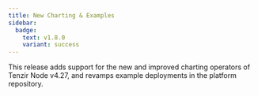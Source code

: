 ```yaml
---
title: New Charting & Examples
sidebar:
  badge:
    text: v1.8.0
    variant: success
---
```


This release adds support for the new and improved charting operators of
Tenzir Node v4.27, and revamps example deployments in the platform repository.
